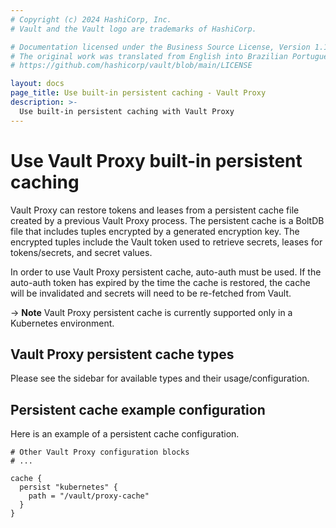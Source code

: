 ```yaml
---
# Copyright (c) 2024 HashiCorp, Inc.
# Vault and the Vault logo are trademarks of HashiCorp.

# Documentation licensed under the Business Source License, Version 1.1.
# The original work was translated from English into Brazilian Portuguese.
# https://github.com/hashicorp/vault/blob/main/LICENSE

layout: docs
page_title: Use built-in persistent caching - Vault Proxy
description: >-
  Use built-in persistent caching with Vault Proxy
---
```


# Use Vault Proxy built-in persistent caching

Vault Proxy can restore tokens and leases from a persistent cache file created
by a previous Vault Proxy process. The persistent cache is a BoltDB file that
includes tuples encrypted by a generated encryption key. The encrypted tuples
include the Vault token used to retrieve secrets, leases for tokens/secrets, and
secret values.

In order to use Vault Proxy persistent cache, auto-auth must be used. If the
auto-auth token has expired by the time the cache is restored, the cache will
be invalidated and secrets will need to be re-fetched from Vault.

-> **Note** Vault Proxy persistent cache is currently supported only in a
Kubernetes environment.

## Vault Proxy persistent cache types

Please see the sidebar for available types and their usage/configuration.

## Persistent cache example configuration

Here is an example of a persistent cache configuration.

```hcl
# Other Vault Proxy configuration blocks
# ...

cache {
  persist "kubernetes" {
    path = "/vault/proxy-cache"
  }
}
```
